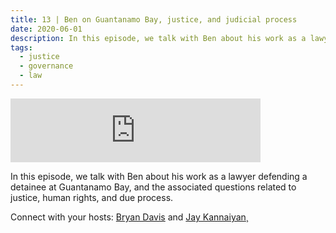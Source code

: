 ```yaml
---
title: 13 | Ben on Guantanamo Bay, justice, and judicial process
date: 2020-06-01
description: In this episode, we talk with Ben about his work as a lawyer defending a detainee at Guantanamo Bay, and the associated questions related to justice, human rights, and due process.
tags:
  - justice
  - governance
  - law
---
```

<iframe src="https://anchor.fm/heart-of-the-matter/embed/episodes/13--Ben-on-Guantanamo-Bay--justice--and-judicial-process-e100ivg"
        height="102px"
        width="400px"
        frameborder="0"
        scrolling="no">
</iframe>

In this episode, we talk with Ben about his work as a lawyer defending a detainee at Guantanamo Bay, and the associated questions related to justice, human rights, and due process.

Connect with your hosts: [Bryan Davis](https://twitter.com/GilbertGravis) and [Jay Kannaiyan](https://jaykannaiyan.com)¸
